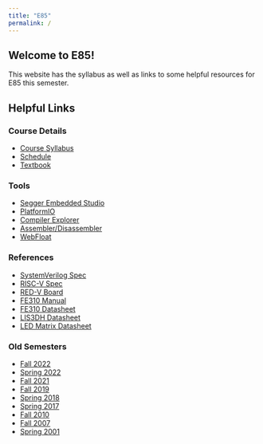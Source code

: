 ```yaml
---
title: "E85"
permalink: /
---
```


## Welcome to E85!

This website has the syllabus as well as links to some helpful resources for E85 this semester.

## Helpful Links

### Course Details

-   [Course Syllabus](/syllabus/)
-   [Schedule](/syllabus/#schedule)
-   [Textbook](http://pages.hmc.edu/harris/ddca/ddcarv.html)

### Tools

-   [Segger Embedded Studio](https://www.segger.com/products/development-tools/embedded-studio/)
-   [PlatformIO](https://platformio.org/)
-   [Compiler Explorer](https://godbolt.org/)
-   [Assembler/Disassembler](https://luplab.gitlab.io/rvcodecjs)
-   [WebFloat](https://luplab.gitlab.io/rvcodecjs)

### References

-   [SystemVerilog Spec](http://ieeexplore.ieee.org/stamp/stamp.jsp?arnumber=5354441)
-   [RISC-V Spec](https://riscv.org/technical/specifications/)
-   [RED-V Board](https://www.sparkfun.com/products/15799)
-   [FE310 Manual](https://cdn.sparkfun.com/assets/7/f/0/2/7/fe310-g002-manual-v19p05.pdf)
-   [FE310 Datasheet](http://pages.hmc.edu/harris/class/e85/fe310-g003-datasheet-v1p1.pdf)
-   [LIS3DH Datasheet](https://cdn-learn.adafruit.com/assets/assets/000/085/846/original/lis3dh.pdf?1576396666)
-   [LED Matrix Datasheet](https://drive.google.com/file/d/1xUFJVkhH5ZRTYszyMqNcLxXSa_bIb7wQ/view?usp=sharing)

### Old Semesters

-   [Fall 2022](http://pages.hmc.edu/harris/class/e85/old/fall22/index.html)
-   [Spring 2022](http://pages.hmc.edu/harris/class/e85/old/spring22/index.html)
-   [Fall 2021](http://pages.hmc.edu/harris/class/e85/old/fall21/index.html)
-   [Fall 2019](http://pages.hmc.edu/harris/class/e85/old/fall19/index.html)
-   [Spring 2018](http://pages.hmc.edu/harris/class/e85/old/spring18/index.html)
-   [Spring 2017](http://pages.hmc.edu/harris/class/e85/old/spring17/index.html)
-   [Fall 2010](http://pages.hmc.edu/harris/class/e85/old/fall10/index.html)
-   [Fall 2007](http://pages.hmc.edu/harris/class/e85/old/fall07/index.html)
-   [Spring 2001](http://pages.hmc.edu/harris/class/e85/old/spring01/index.html)